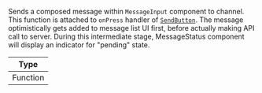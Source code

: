 Sends a composed message within `MessageInput` component to channel. This function is attached to `onPress` handler of [`SendButton`](../../../ui-components/channel#sendbutton). The message optimistically gets added to message list UI first, before actually making API call to server.
During this intermediate stage, MessageStatus component will display an indicator for "pending" state.

| Type     |
| -------- |
| Function |
